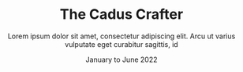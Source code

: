 ---
layout: "@layouts/TolocarsSingleView.astro"
title: The Cadus Crafter
car: Tolocar 01
subtitle: Lorem ipsum dolor sit amet, consectetur adipiscing elit. Arcu ut varius vulputate eget curabitur sagittis, id
tags: 
  - Renovation
  - Handcraft
date: January to June 2022
operators:
  - cadus
img: images/cars/image4.jpg
order: 1
---